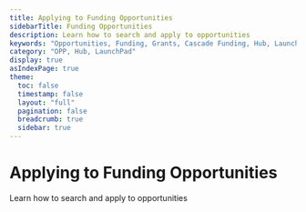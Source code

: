 ```yaml
---
title: Applying to Funding Opportunities
sidebarTitle: Funding Opportunities
description: Learn how to search and apply to opportunities
keywords: "Opportunities, Funding, Grants, Cascade Funding, Hub, LaunchPad, OnePass"
category: "OPP, Hub, LaunchPad"
display: true
asIndexPage: true
theme: 
  toc: false
  timestamp: false
  layout: "full"
  pagination: false
  breadcrumb: true
  sidebar: true
---
```



# <BookText className="inline " /> Applying to Funding Opportunities

Learn how to search and apply to opportunities

<ArticlesCardsList route="/guides/applying-to-opportunities"/>
